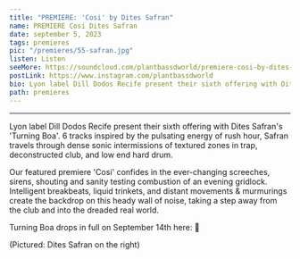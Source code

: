 ---
title: "PREMIERE: 'Cosi' by Dites Safran"
name: PREMIERE Cosi Dites Safran
date: september 5, 2023
tags: premieres
pic: "/premieres/55-safran.jpg"
listen: Listen
seeMore: https://soundcloud.com/plantbassdworld/premiere-cosi-by-dites-safran
postLink: https://www.instagram.com/plantbassdworld
bio: Lyon label Dill Dodos Recife present their sixth offering with Dites Safran's 'Turning Boa'.
path: premieres
---

<SoundCloud
  url="https://soundcloud.com/plantbassdworld/premiere-cosi-by-dites-safran"
  name="Cosi"
/>

<hr />

Lyon label Dill Dodos Recife present their sixth offering with Dites Safran's 'Turning Boa'. 6 tracks inspired by the pulsating energy of rush hour, Safran travels through dense sonic intermissions of textured zones in trap, deconstructed club, and low end hard drum.

Our featured premiere 'Cosi' confides in the ever-changing screeches, sirens, shouting and sanity testing combustion of an evening gridlock. Intelligent breakbeats, liquid trinkets, and distant movements & murmurings create the backdrop on this heady wall of noise, taking a step away from the club and into the dreaded real world.

Turning Boa drops in full on September 14th here: <HoverLink url="https://dilldodosrecife.bandcamp.com/album/tuning-boa" external /> 🌱

<Picture src="/premieres/55-dites.jpg" alt="Dites Safran" size={1200} />
<p className="smallText">(Pictured: Dites Safran on the right)</p>
